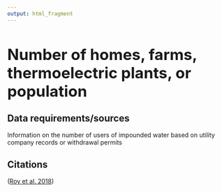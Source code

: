 ```yaml
---
output: html_fragment
---
```


<style type="text/css">
  h1{
  font-size: 2.5em;
}
</style>

# Number of homes, farms, thermoelectric plants, or population

## Data requirements/sources
Information on the number of users of impounded water based on utility company records or withdrawal permits

## Citations
([Roy et al. 2018](https://doi.org/10.1073/pnas.1807437115))